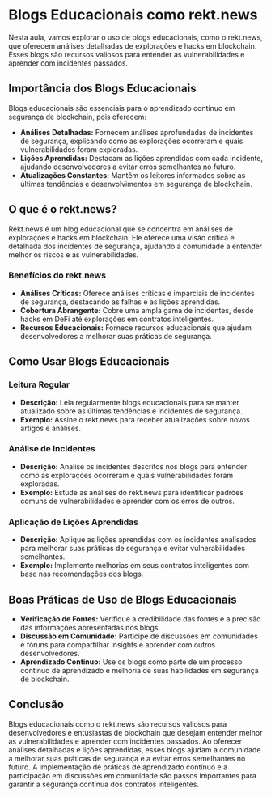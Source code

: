 # Blogs Educacionais como rekt.news

Nesta aula, vamos explorar o uso de blogs educacionais, como o rekt.news, que oferecem análises detalhadas de explorações e hacks em blockchain. Esses blogs são recursos valiosos para entender as vulnerabilidades e aprender com incidentes passados.

## Importância dos Blogs Educacionais

Blogs educacionais são essenciais para o aprendizado contínuo em segurança de blockchain, pois oferecem:

- **Análises Detalhadas:** Fornecem análises aprofundadas de incidentes de segurança, explicando como as explorações ocorreram e quais vulnerabilidades foram exploradas.
- **Lições Aprendidas:** Destacam as lições aprendidas com cada incidente, ajudando desenvolvedores a evitar erros semelhantes no futuro.
- **Atualizações Constantes:** Mantêm os leitores informados sobre as últimas tendências e desenvolvimentos em segurança de blockchain.

## O que é o rekt.news?

Rekt.news é um blog educacional que se concentra em análises de explorações e hacks em blockchain. Ele oferece uma visão crítica e detalhada dos incidentes de segurança, ajudando a comunidade a entender melhor os riscos e as vulnerabilidades.

### Benefícios do rekt.news

- **Análises Críticas:** Oferece análises críticas e imparciais de incidentes de segurança, destacando as falhas e as lições aprendidas.
- **Cobertura Abrangente:** Cobre uma ampla gama de incidentes, desde hacks em DeFi até explorações em contratos inteligentes.
- **Recursos Educacionais:** Fornece recursos educacionais que ajudam desenvolvedores a melhorar suas práticas de segurança.

## Como Usar Blogs Educacionais

### Leitura Regular

- **Descrição:** Leia regularmente blogs educacionais para se manter atualizado sobre as últimas tendências e incidentes de segurança.
- **Exemplo:** Assine o rekt.news para receber atualizações sobre novos artigos e análises.

### Análise de Incidentes

- **Descrição:** Analise os incidentes descritos nos blogs para entender como as explorações ocorreram e quais vulnerabilidades foram exploradas.
- **Exemplo:** Estude as análises do rekt.news para identificar padrões comuns de vulnerabilidades e aprender com os erros de outros.

### Aplicação de Lições Aprendidas

- **Descrição:** Aplique as lições aprendidas com os incidentes analisados para melhorar suas práticas de segurança e evitar vulnerabilidades semelhantes.
- **Exemplo:** Implemente melhorias em seus contratos inteligentes com base nas recomendações dos blogs.

## Boas Práticas de Uso de Blogs Educacionais

- **Verificação de Fontes:** Verifique a credibilidade das fontes e a precisão das informações apresentadas nos blogs.
- **Discussão em Comunidade:** Participe de discussões em comunidades e fóruns para compartilhar insights e aprender com outros desenvolvedores.
- **Aprendizado Contínuo:** Use os blogs como parte de um processo contínuo de aprendizado e melhoria de suas habilidades em segurança de blockchain.

## Conclusão

Blogs educacionais como o rekt.news são recursos valiosos para desenvolvedores e entusiastas de blockchain que desejam entender melhor as vulnerabilidades e aprender com incidentes passados. Ao oferecer análises detalhadas e lições aprendidas, esses blogs ajudam a comunidade a melhorar suas práticas de segurança e a evitar erros semelhantes no futuro. A implementação de práticas de aprendizado contínuo e a participação em discussões em comunidade são passos importantes para garantir a segurança contínua dos contratos inteligentes.
